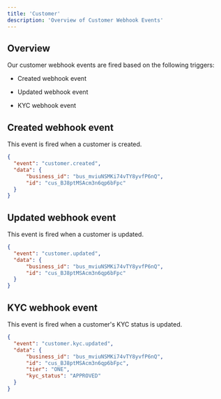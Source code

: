 ```yaml
---
title: 'Customer'
description: 'Overview of Customer Webhook Events'
---
```


## Overview

Our customer webhook events are fired based on the following triggers:

- Created webhook event

- Updated webhook event

- KYC webhook event

## Created webhook event

This event is fired when a customer is created.

```json customer.created
{
  "event": "customer.created",
  "data": {
      "business_id": "bus_mviuNSMKi74vTY8yvfP6nQ",
      "id": "cus_BJ8ptMSAcm3n6qp6bFpc"
  }
}
```

## Updated webhook event

This event is fired when a customer is updated.

```json customer.updated
{
  "event": "customer.updated",
  "data": {
      "business_id": "bus_mviuNSMKi74vTY8yvfP6nQ",
      "id": "cus_BJ8ptMSAcm3n6qp6bFpc"
  }
}
```

## KYC webhook event

This event is fired when a customer's KYC status is updated.

```json customer.kyc.updated
{
  "event": "customer.kyc.updated",
  "data": {
      "business_id": "bus_mviuNSMKi74vTY8yvfP6nQ",
      "id": "cus_BJ8ptMSAcm3n6qp6bFpc",
      "tier": "ONE",
      "kyc_status": "APPROVED"
  }
}
```

